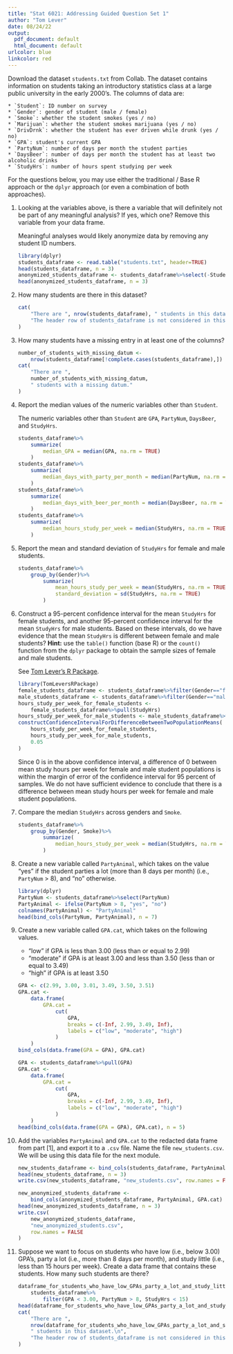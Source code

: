 ```yaml
---
title: "Stat 6021: Addressing Guided Question Set 1"
author: "Tom Lever"
date: 08/24/22
output:
  pdf_document: default
  html_document: default
urlcolor: blue
linkcolor: red
---
```


Download the dataset `students.txt` from Collab. The dataset contains information on students taking an introductory statistics class at a large public university in the early 2000's. The columns of data are:

    * `Student`: ID number on survey
    * `Gender`: gender of student (male / female)
    * `Smoke`: whether the student smokes (yes / no)
    * `Marijuan`: whether the student smokes marijuana (yes / no)
    * `DrivDrnk`: whether the student has ever driven while drunk (yes / no)
    * `GPA`: student's current GPA
    * `PartyNum`: number of days per month the student parties
    * `DaysBeer`: number of days per month the student has at least two alcoholic drinks
    * `StudyHrs`: number of hours spent studying per week

For the questions below, you may use either the traditional / Base R approach or the `dplyr` approach (or even a combination of both approaches).

1. Looking at the variables above, is there a variable that will definitely not be part of any meaningful analysis? If yes, which one? Remove this variable from your data frame.

    Meaningful analyses would likely anonymize data by removing any student ID numbers.
    
    ```r
    library(dplyr)
    students_dataframe <- read.table("students.txt", header=TRUE)
    head(students_dataframe, n = 3)
    anonymized_students_dataframe <- students_dataframe%>%select(-Student)
    head(anonymized_students_dataframe, n = 3)
    ```
    
2. How many students are there in this dataset?

    ```r
    cat(
        "There are ", nrow(students_dataframe), " students in this dataset.\n",
        "The header row of students_dataframe is not considered in this determination."
    )
    ```
    
3. How many students have a missing entry in at least one of the columns?

    ```r
    number_of_students_with_missing_datum <-
        nrow(students_dataframe[!complete.cases(students_dataframe),])
    cat(
        "There are ",
        number_of_students_with_missing_datum,
        " students with a missing datum."
    )
    ```
    
4. Report the median values of the numeric variables other than `Student`.

    The numeric variables other than `Student` are `GPA`, `PartyNum`, `DaysBeer`, and `StudyHrs`.
    
    ```r
    students_dataframe%>%
        summarize(
            median_GPA = median(GPA, na.rm = TRUE)
        )
    students_dataframe%>%
        summarize(
            median_days_with_party_per_month = median(PartyNum, na.rm = TRUE)
        )
    students_dataframe%>%
        summarize(
            median_days_with_beer_per_month = median(DaysBeer, na.rm = TRUE)
        )
    students_dataframe%>%
        summarize(
            median_hours_study_per_week = median(StudyHrs, na.rm = TRUE)
        )
    ```
    
5. Report the mean and standard deviation of `StudyHrs` for female and male students.

    ```r
    students_dataframe%>%
        group_by(Gender)%>%
            summarize(
                mean_hours_study_per_week = mean(StudyHrs, na.rm = TRUE),
                standard_deviation = sd(StudyHrs, na.rm = TRUE)
            )
    ```
    
6. Construct a 95-percent confidence interval for the mean `StudyHrs` for female students, and another 95-percent confidence interval for the mean `StudyHrs` for male students. Based on these intervals, do we have evidence that the mean `StudyHrs` is different between female and male students? **Hint:** use the `table()` function (base R) or the `count()` function from the `dplyr` package to obtain the sample sizes of female and male students.

    See [Tom Lever's R Package](https://github.com/tslever/TomLeversRPackage "TomLeversRPackage").

    ```r
    library(TomLeversRPackage)
    female_students_dataframe <- students_dataframe%>%filter(Gender=="female")
    male_students_dataframe <- students_dataframe%>%filter(Gender=="male")
    hours_study_per_week_for_female_students <-
        female_students_dataframe%>%pull(StudyHrs)
    hours_study_per_week_for_male_students <- male_students_dataframe%>%pull(StudyHrs)
    constructConfidenceIntervalForDifferenceBetweenTwoPopulationMeans(
        hours_study_per_week_for_female_students,
        hours_study_per_week_for_male_students,
        0.05
    )
    ```
    
    Since 0 is in the above confidence interval, a difference of 0 between mean study hours per week for female and male student populations is within the margin of error of the confidence interval for 95 percent of samples. We do not have sufficient evidence to conclude that there is a difference between mean study hours per week for female and male student populations.
    
7. Compare the median `StudyHrs` across genders and `Smoke`.

    ```r
    students_dataframe%>%
        group_by(Gender, Smoke)%>%
            summarize(
                median_hours_study_per_week = median(StudyHrs, na.rm = TRUE)
            )
    ```
    
8. Create a new variable called `PartyAnimal`, which takes on the value "yes" if the student parties a lot (more than 8 days per month) (i.e., `PartyNum` > 8), and "no" otherwise.

    ```r
    library(dplyr)
    PartyNum <- students_dataframe%>%select(PartyNum)
    PartyAnimal <- ifelse(PartyNum > 8, "yes", "no")
    colnames(PartyAnimal) <- "PartyAnimal"
    head(bind_cols(PartyNum, PartyAnimal), n = 7)
    ```
    
9. Create a new variable called `GPA.cat`, which takes on the following values.

    * "low" if GPA is less than 3.00 (less than or equal to 2.99)
    * "moderate" if GPA is at least 3.00 and less than 3.50 (less than or equal to 3.49)
    * "high" if GPA is at least 3.50
    
    ```r
    GPA <- c(2.99, 3.00, 3.01, 3.49, 3.50, 3.51)
    GPA.cat <-
        data.frame(
            GPA.cat =
                cut(
                    GPA,
                    breaks = c(-Inf, 2.99, 3.49, Inf),
                    labels = c("low", "moderate", "high")
                )
        )
    bind_cols(data.frame(GPA = GPA), GPA.cat)
    
    GPA <- students_dataframe%>%pull(GPA)
    GPA.cat <-
        data.frame(
            GPA.cat =
                cut(
                    GPA,
                    breaks = c(-Inf, 2.99, 3.49, Inf),
                    labels = c("low", "moderate", "high")
                )
        )
    head(bind_cols(data.frame(GPA = GPA), GPA.cat), n = 5)
    ```
    
10. Add the variables `PartyAnimal` and `GPA.cat` to the redacted data frame from part [1], and export it to a `.csv` file. Name the file `new_students.csv`. We will be using this data file for the next module.
    
    ```r
    new_students_dataframe <- bind_cols(students_dataframe, PartyAnimal, GPA.cat)
    head(new_students_dataframe, n = 3)
    write.csv(new_students_dataframe, "new_students.csv", row.names = FALSE)
    
    new_anonymized_students_dataframe <-
        bind_cols(anonymized_students_dataframe, PartyAnimal, GPA.cat)
    head(new_anonymized_students_dataframe, n = 3)
    write.csv(
        new_anonymized_students_dataframe,
        "new_anonymized_students.csv",
        row.names = FALSE
    )
    ```
    
11. Suppose we want to focus on students who have low (i.e., below 3.00) GPA's, party a lot (i.e., more than 8 days per month), and study little (i.e., less than 15 hours per week). Create a data frame that contains these students. How many such students are there?

    ```r
    dataframe_for_students_who_have_low_GPAs_party_a_lot_and_study_little <-
        students_dataframe%>%
            filter(GPA < 3.00, PartyNum > 8, StudyHrs < 15)
    head(dataframe_for_students_who_have_low_GPAs_party_a_lot_and_study_little, n = 3)
    cat(
        "There are ",
        nrow(dataframe_for_students_who_have_low_GPAs_party_a_lot_and_study_little),
        " students in this dataset.\n",
        "The header row of students_dataframe is not considered in this determination."
    )
    ```
